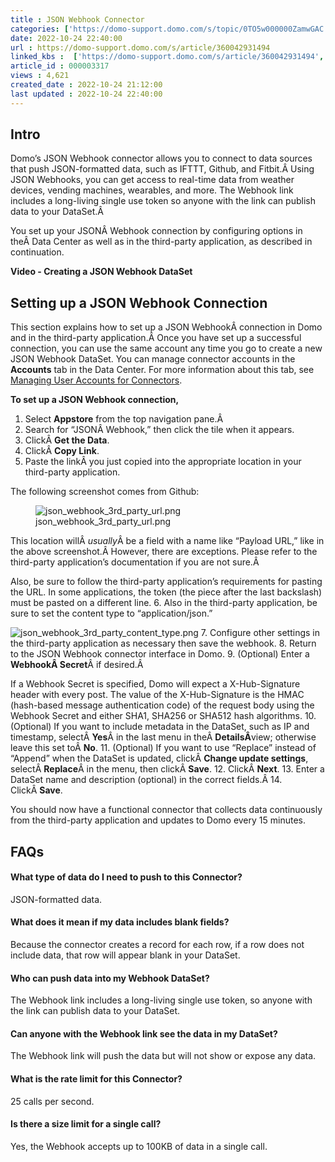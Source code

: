 ```yaml
---
title : JSON Webhook Connector
categories: ['https://domo-support.domo.com/s/topic/0TO5w000000ZamwGAC']
date: 2022-10-24 22:40:00
url : https://domo-support.domo.com/s/article/360042931494
linked_kbs :  ['https://domo-support.domo.com/s/article/360042931494', 'https://domo-support.domo.com/s/article/360042925494', 'https://domo-support.domo.com/s/knowledge-base', 'https://domo-support.domo.com/s/article/360043429953', 'https://domo-support.domo.com/s/article/360042926054', 'https://domo-support.domo.com/s/article/360043429933', 'https://domo-support.domo.com/s/article/360043429693', 'https://domo-support.domo.com/s/topic/0TO5w000000ZamwGAC', 'https://domo-support.domo.com/s/article/360043429913']
article_id : 000003317
views : 4,621
created_date : 2022-10-24 21:12:00
last updated : 2022-10-24 22:40:00
---
```




Intro
-----


Domo's JSON Webhook connector allows you to connect to data sources that push JSON-formatted data, such as IFTTT, Github, and Fitbit.Â Using JSON Webhooks, you can get access to real-time data from weather devices, vending machines, wearables, and more. The Webhook link includes a long-living single use token so anyone with the link can publish data to your DataSet.Â 


You set up your JSONÂ Webhook connection by configuring options in theÂ Data Center as well as in the third-party application, as described in continuation.


**Video - Creating a JSON Webhook DataSet**



Setting up a JSON Webhook Connection
------------------------------------


This section explains how to set up a JSON WebhookÂ connection in Domo and in the third-party application.Â Once you have set up a successful connection, you can use the same account any time you go to create a new JSON Webhook DataSet. You can manage connector accounts in the **Accounts** tab in the Data Center. For more information about this tab, see [Managing User Accounts for Connectors](..\managing_user_accounts_for_connectors\index.html "Managing User Accounts for Connectors").


**To set up a JSON Webhook connection,**


1. Select **Appstore** from the top navigation pane.Â
2. Search for "JSONÂ Webhook," then click the tile when it appears.
3. ClickÂ **Get the Data**.
4. ClickÂ **Copy Link**.
5. Paste the linkÂ you just copied into the appropriate location in your third-party application.  
  
The following screenshot comes from Github:  
  
![json_webhook_3rd_party_url.png](json_webhook_3rd_party_url.png)  
  
This location willÂ *usually*Â be a field with a name like "Payload URL," like in the above screenshot.Â However, there are exceptions. Please refer to the third-party application's documentation if you are not sure.Â   
  
Also, be sure to follow the third-party application's requirements for pasting the URL. In some applications, the token (the piece after the last backslash) must be pasted on a different line.
6. Also in the third-party application, be sure to set the content type to "application/json."  
  
![json_webhook_3rd_party_content_type.png](json_webhook_3rd_party_content_type.png)
7. Configure other settings in the third-party application as necessary then save the webhook.
8. Return to the JSON Webhook connector interface in Domo.
9. (Optional) Enter a **WebhookÂ Secret**Â if desired.Â   
  
If a Webhook Secret is specified, Domo will expect a X-Hub-Signature header with every post. The value of the X-Hub-Signature is the HMAC (hash-based message authentication code) of the request body using the Webhook Secret and either SHA1, SHA256 or SHA512 hash algorithms.
10. (Optional) If you want to include metadata in the DataSet, such as IP and timestamp, selectÂ **Yes**Â in the last menu in theÂ **DetailsÂ**view; otherwise leave this set toÂ **No**.
11. (Optional) If you want to use "Replace" instead of "Append" when the DataSet is updated, clickÂ **Change update settings**, selectÂ **Replace**Â in the menu, then clickÂ **Save**.
12. ClickÂ **Next**.
13. Enter a DataSet name and description (optional) in the correct fields.Â
14. ClickÂ **Save**.


You should now have a functional connector that collects data continuously from the third-party application and updates to Domo every 15 minutes.


FAQs
----


#### What type of data do I need to push to this Connector?


JSON-formatted data.


#### What does it mean if my data includes blank fields?


Because the connector creates a record for each row, if a row does not include data, that row will appear blank in your DataSet.


#### Who can push data into my Webhook DataSet?


The Webhook link includes a long-living single use token, so anyone with the link can publish data to your DataSet.


#### Can anyone with the Webhook link see the data in my DataSet?


The Webhook link will push the data but will not show or expose any data.


#### What is the rate limit for this Connector?


25 calls per second.


#### Is there a size limit for a single call?


Yes, the Webhook accepts up to 100KB of data in a single call.